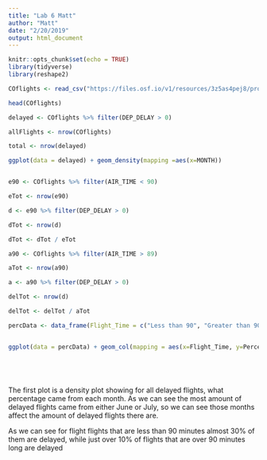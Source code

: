 ```yaml
---
title: "Lab 6 Matt"
author: "Matt"
date: "2/20/2019"
output: html_document
---
```


```r
knitr::opts_chunk$set(echo = TRUE)
library(tidyverse)
library(reshape2)

COflights <- read_csv("https://files.osf.io/v1/resources/3z5as4pej8/providers/osfstorage/5a8ca28f57103100104584db")

head(COflights)

delayed <- COflights %>% filter(DEP_DELAY > 0)

allFlights <- nrow(COflights)

total <- nrow(delayed)

ggplot(data = delayed) + geom_density(mapping =aes(x=MONTH))


e90 <- COflights %>% filter(AIR_TIME < 90)

eTot <- nrow(e90)

d <- e90 %>% filter(DEP_DELAY > 0)

dTot <- nrow(d)

dTot <- dTot / eTot

a90 <- COflights %>% filter(AIR_TIME > 89)

aTot <- nrow(a90)

a <- a90 %>% filter(DEP_DELAY > 0)

delTot <- nrow(d)

delTot <- delTot / aTot

percData <- data_frame(Flight_Time = c("Less than 90", "Greater than 90"), Percentage_Late = c(dTot, delTot))


ggplot(data = percData) + geom_col(mapping = aes(x=Flight_Time, y=Percentage_Late))






```
The first plot is a density plot showing for all delayed flights, what percentage came from each month. As we can see the most amount of delayed flights came from either June or July, so we can see those months affect the amount of delayed flights there are.

As we can see for flight flights that are less than 90 minutes almost 30% of them are delayed, while just over 10% of flights that are over 90 minutes long are delayed


```r

```


```r

```


```r

```

